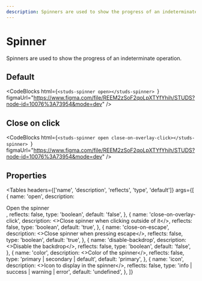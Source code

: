 ```yaml
---
description: Spinners are used to show the progress of an indeterminate operation.
---
```


# Spinner

<HeaderComponent
  htmlTag="studs-spinner"
  jsxTag="StudsSpinner"
  version="Since 2.0"
  status="Unstable"
  urlGithub="display/spinner.ts"
  urlStrbook="studs-display-spinner--docs"
/>

Spinners are used to show the progress of an indeterminate operation.

## Default

<ResizerFeatures>
  <studs-spinner open></studs-spinner>
</ResizerFeatures>

<CodeBlocks
  html={`<studs-spinner open></studs-spinner>
`}
  figmaUrl="https://www.figma.com/file/REEM2zSoF2qoLpXTYfYhih/STUDS?node-id=10076%3A73954&mode=dev"
/>

## Close on click

<ResizerFeatures>
  <studs-spinner open close-on-overlay-click></studs-spinner>
</ResizerFeatures>

<CodeBlocks
  html={`<studs-spinner open close-on-overlay-click></studs-spinner>
  `}
  figmaUrl="https://www.figma.com/file/REEM2zSoF2qoLpXTYfYhih/STUDS?node-id=10076%3A73954&mode=dev"
/>

## Properties

<Tables
  headers={['name', 'description', 'reflects', 'type', 'default']}
  args={[
    {
      name: 'open',
      description: <div>Open the spinner</div>,
      reflects: false,
      type: 'boolean',
      default: 'false',
    },
    {
      name: 'close-on-overlay-click',
      description: <>Close spinner when clicking outside of it</>,
      reflects: false,
      type: 'boolean',
      default: 'true',
    },
    {
      name: 'close-on-escape',
      description: <>Close spinner when pressing escape</>,
      reflects: false,
      type: 'boolean',
      default: 'true',
    },
    {
      name: 'disable-backdrop',
      description: <>Disable the backdrop</>,
      reflects: false,
      type: 'boolean',
      default: 'false',
    },
    {
      name: 'color',
      description: <>Color of the spinner</>,
      reflects: false,
      type: 'primary | secondary | default',
      default: 'primary',
    },
    {
      name: 'icon',
      description: <>Icon to display in the spinner</>,
      reflects: false,
      type: 'info | success | warning | error',
      default: 'undefined',
    },
  ]}
></Tables>
